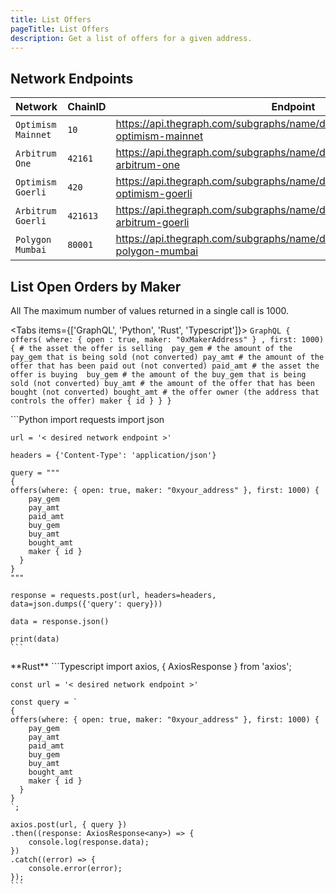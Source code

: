 ```yaml
---
title: List Offers
pageTitle: List Offers
description: Get a list of offers for a given address.
---
```



## Network Endpoints

| Network            | ChainID  | Endpoint                                                                             |
|--------------------|----------|--------------------------------------------------------------------------------------|
| `Optimism Mainnet` | `10`     | https://api.thegraph.com/subgraphs/name/denverbaumgartner/rubiconv2-optimism-mainnet |
| `Arbitrum One`     | `42161`  | https://api.thegraph.com/subgraphs/name/denverbaumgartner/rubiconv2-arbitrum-one     |
| `Optimism Goerli`  | `420`    | https://api.thegraph.com/subgraphs/name/denverbaumgartner/rubiconv2-optimism-goerli  |
| `Arbitrum Goerli`  | `421613` | https://api.thegraph.com/subgraphs/name/denverbaumgartner/rubiconv2-arbitrum-goerli  |             |
| `Polygon Mumbai`   | `80001`  | https://api.thegraph.com/subgraphs/name/denverbaumgartner/rubiconv2-polygon-mumbai   |             |

## List Open Orders by Maker

All 
The maximum number of values returned in a single call is 1000.

<Tabs items={['GraphQL', 'Python', 'Rust', 'Typescript']}>
  <Tab>
    ```GraphQL
    {
    offers( where: { open : true, maker: "0xMakerAddress" } , first: 1000) {
        # the asset the offer is selling 
        pay_gem
        # the amount of the pay_gem that is being sold (not converted)
        pay_amt
        # the amount of the offer that has been paid out (not converted)
        paid_amt
        # the asset the offer is buying 
        buy_gem
        # the amount of the buy_gem that is being sold (not converted)
        buy_amt
        # the amount of the offer that has been bought (not converted)
        bought_amt
        # the offer owner (the address that controls the offer)
        maker { id }
      }
    }
    ```

  </Tab>
  <Tab>
    ```Python
    import requests
    import json

    url = '< desired network endpoint >'

    headers = {'Content-Type': 'application/json'}

    query = """
    {
    offers(where: { open: true, maker: "0xyour_address" }, first: 1000) {
        pay_gem
        pay_amt
        paid_amt
        buy_gem
        buy_amt
        bought_amt
        maker { id }
      }
    }
    """

    response = requests.post(url, headers=headers, data=json.dumps({'query': query}))

    data = response.json()

    print(data)
    ```
  </Tab>
  <Tab>
    **Rust**
  </Tab>
  <Tab>
    ```Typescript
    import axios, { AxiosResponse } from 'axios';

    const url = '< desired network endpoint >'

    const query = `
    {
    offers(where: { open: true, maker: "0xyour_address" }, first: 1000) {
        pay_gem
        pay_amt
        paid_amt
        buy_gem
        buy_amt
        bought_amt
        maker { id }
      }
    }
    `;

    axios.post(url, { query })
    .then((response: AxiosResponse<any>) => {
        console.log(response.data);
    })
    .catch((error) => {
        console.error(error);
    });
    ```
  </Tab>
</Tabs>